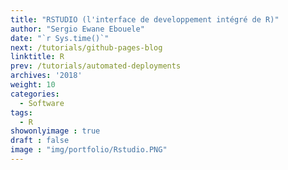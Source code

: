 ```yaml
---
title: "RSTUDIO (l'interface de developpement intégré de R)"
author: "Sergio Ewane Ebouele"
date: "`r Sys.time()`"
next: /tutorials/github-pages-blog
linktitle: R
prev: /tutorials/automated-deployments
archives: '2018'
weight: 10
categories:
  - Software
tags:
  - R
showonlyimage : true
draft : false
image : "img/portfolio/Rstudio.PNG"
---
```















